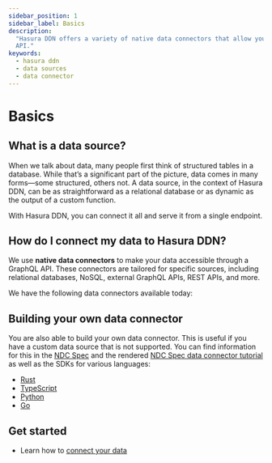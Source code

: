 ```yaml
---
sidebar_position: 1
sidebar_label: Basics
description:
  "Hasura DDN offers a variety of native data connectors that allow you to bring nearly any form of data into a single
  API."
keywords:
  - hasura ddn
  - data sources
  - data connector
---
```



# Basics

## What is a data source?

When we talk about data, many people first think of structured tables in a database. While that’s a significant part of
the picture, data comes in many forms—some structured, others not. A data source, in the context of Hasura DDN, can be
as straightforward as a relational database or as dynamic as the output of a custom function.

With Hasura DDN, you can connect it all and serve it from a single endpoint.

## How do I connect my data to Hasura DDN?

We use **native data connectors** to make your data accessible through a GraphQL API. These connectors are tailored for
specific sources, including relational databases, NoSQL, external GraphQL APIs, REST APIs, and more.

We have the following data connectors available today:

<Gallery />

## Building your own data connector

You are also able to build your own data connector. This is useful if you have a custom data source that is not
supported. You can find information for this in the [NDC Spec](https://github.com/hasura/ndc-spec) and the rendered
[NDC Spec data connector tutorial](https://hasura.github.io/ndc-spec/tutorial/index.html) as well as the SDKs for
various languages:

- [Rust](https://github.com/hasura/ndc-sdk-rs)
- [TypeScript](https://github.com/hasura/ndc-sdk-typescript)
- [Python](https://github.com/hasura/ndc-sdk-python)
- [Go](https://github.com/hasura/ndc-sdk-go)

## Get started

- Learn how to [connect your data](/data-sources/connect-to-a-source.mdx)
